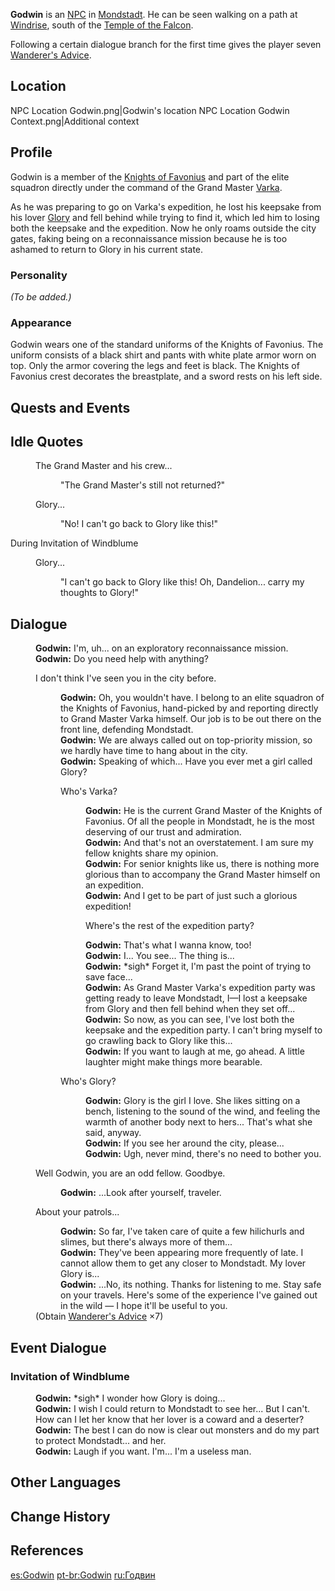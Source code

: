{{Meta
<!-- REMOVE THIS TEMPLATE AFTER ADDING MISSING INFO -->
|missing_NPC_profile  = yes
}}
{{Character Infobox
|type             = NPC
|image            = NPC Godwin.png
|region           = Mondstadt
|title            = Knight of Favonius
|affiliation      = Knights of Favonius
|dialoguereward   = {{card|Wanderer's Advice|7}}
|voiceEN          = [https://www.brookchalmersvo.com/ Brook Chalmers]<ref name="BrookChalmers">Twitter: [https://twitter.com/brookchalmersvo/status/1494474377001201665 EN VA Self Announcement]</ref>
}}
'''Godwin''' is an [[NPC]] in [[Mondstadt]].  He can be seen walking on a path at [[Windrise]], south of the [[Temple of the Falcon]].

Following a certain dialogue branch for the first time gives the player seven [[Wanderer's Advice]].

==Location==
<gallery>
NPC Location Godwin.png|Godwin's location
NPC Location Godwin Context.png|Additional context
</gallery>

==Profile==
<!--detailed story/lore information goes here-->
Godwin is a member of the [[Knights of Favonius]] and part of the elite squadron directly under the command of the Grand Master [[Varka]].

As he was preparing to go on Varka's expedition, he lost his keepsake from his lover [[Glory]] and fell behind while trying to find it, which led him to losing both the keepsake and the expedition. Now he only roams outside the city gates, faking being on a reconnaissance mission because he is too ashamed to return to Glory in his current state.

===Personality===
''(To be added.)''

===Appearance===
Godwin wears one of the standard uniforms of the Knights of Favonius. The uniform consists of a black shirt and pants with white plate armor worn on top. Only the armor covering the legs and feet is black. The Knights of Favonius crest decorates the breastplate, and a sword rests on his left side.

==Quests and Events==
{{Quests and Events}}

==Idle Quotes==
{{Dialogue start}}
: {{DIcon|Idle}} The Grand Master and his crew...
:: {{A|VO Godwin 01.ogg}} "The Grand Master's still not returned?"
: {{DIcon|Idle}} Glory...
:: {{A|VO Godwin 02.ogg}} "No! I can't go back to Glory like this!"
{{Dialogue end}}

;During Invitation of Windblume
{{Dialogue start}}
: {{DIcon|Idle}} Glory...
:: {{A|VO Godwin Invitation of Windblume 01.ogg}} "I can't go back to Glory like this! Oh, Dandelion... carry my thoughts to Glory!"
{{Dialogue end}}

==Dialogue==
{{Dialogue start}}
:'''Godwin:''' I'm, uh... on an exploratory reconnaissance mission.
:'''Godwin:''' Do you need help with anything?
:{{DIcon}} I don't think I've seen you in the city before.
::'''Godwin:''' Oh, you wouldn't have. I belong to an elite squadron of the Knights of Favonius, hand-picked by and reporting directly to Grand Master Varka himself. Our job is to be out there on the front line, defending Mondstadt.
::'''Godwin:''' We are always called out on top-priority mission, so we hardly have time to hang about in the city.
::'''Godwin:''' Speaking of which... Have you ever met a girl called Glory?
::{{DIcon}} Who's Varka?
:::'''Godwin:''' He is the current Grand Master of the Knights of Favonius. Of all the people in Mondstadt, he is the most deserving of our trust and admiration.
:::'''Godwin:''' And that's not an overstatement. I am sure my fellow knights share my opinion.
:::'''Godwin:''' For senior knights like us, there is nothing more glorious than to accompany the Grand Master himself on an expedition.
:::'''Godwin:''' And I get to be part of just such a glorious expedition!
:::{{DIcon}} Where's the rest of the expedition party?
:::'''Godwin:''' That's what I wanna know, too!
:::'''Godwin:''' I... You see... The thing is...
:::'''Godwin:''' *sigh* Forget it, I'm past the point of trying to save face...
:::'''Godwin:''' As Grand Master Varka's expedition party was getting ready to leave Mondstadt, I&mdash;I lost a keepsake from Glory and then fell behind when they set off...
:::'''Godwin:''' So now, as you can see, I've lost both the keepsake and the expedition party. I can't bring myself to go crawling back to Glory like this...
:::'''Godwin:''' If you want to laugh at me, go ahead. A little laughter might make things more bearable.
::{{DIcon}} Who's Glory?
:::'''Godwin:''' Glory is the girl I love. She likes sitting on a bench, listening to the sound of the wind, and feeling the warmth of another body next to hers... That's what she said, anyway.
:::'''Godwin:''' If you see her around the city, please...
:::'''Godwin:''' Ugh, never mind, there's no need to bother you.
:{{DIcon}} Well Godwin, you are an odd fellow. Goodbye.
::'''Godwin:''' ...Look after yourself, traveler.
:{{DIcon|Reward}} About your patrols...
::'''Godwin:''' So far, I've taken care of quite a few hilichurls and slimes, but there's always more of them...
::'''Godwin:''' They've been appearing more frequently of late. I cannot allow them to get any closer to Mondstadt. My lover Glory is...
::'''Godwin:''' ...No, its nothing. Thanks for listening to me. Stay safe on your travels. Here's some of the experience I've gained out in the wild &mdash; I hope it'll be useful to you.
:;(Obtain [[Wanderer's Advice]] ×7)
{{Dialogue end}}

==Event Dialogue==
===Invitation of Windblume===
{{Dialogue start}}
:'''Godwin:''' *sigh* I wonder how Glory is doing...
:'''Godwin:''' I wish I could return to Mondstadt to see her... But I can't. How can I let her know that her lover is a coward and a deserter?
:'''Godwin:''' The best I can do now is clear out monsters and do my part to protect Mondstadt... and her.
:'''Godwin:''' Laugh if you want. I'm... I'm a useless man.
{{Dialogue end}}

==Other Languages==
{{Other Languages
|default_hidden = 1
|en      = Godwin
|zhs     = 古德温
|zhs_rm  = Gǔdéwēn
|zht     = 古德溫
|zht_rm  = Gǔdéwēn
|ja      = グッドウィン
|ja_rm   = Guddowin
|ko      = 갓윈
|ko_rm   = Gat-win
|es      = Godwin
|fr      = Godwin
|ru      = Годвин
|th      = Godwin
|vi      = Godwin
|de      = Godwin
|id      = Godwin
|pt      = Godwin
|tr      = Godwin
|it      = Godwin
}}

==Change History==
{{Change History|1.0}}

==References==
{{Reflist}}

[[es:Godwin]]
[[pt-br:Godwin]]
[[ru:Годвин]]